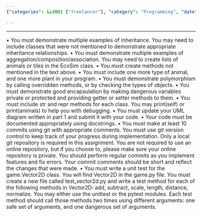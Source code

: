 ```yaml
---
{"categories": &id001 ["freelancer"], "category": "Programming", "date": "2022-01-12 20:32:45", "description": "This text outlines a programming assignment that involves developing a program called Ecosim, which requires implementing various object-oriented concepts such as inheritance, aggregation/composition, polymorphism, and encapsulation. The instructions emphasize the importance of clear documentation, utilizing git for progress tracking, and writing tests specifically for the Vector2D class.", "tags": *id001, "title": "Ecosim"}

---
```


------
• You must demonstrate multiple examples of inheritance.
You may need to include classes that were not mentioned to demonstrate appropriate inheritance relationships.
• You must demonstrate multiple examples of aggregation/composition/association. You may need to create lists of animals or tiles in the EcoSim class.
• You must create methods not mentioned in the text above.
• You must include one more type of animal, and one more plant in your program.
• You must demonstrate polymorphism by calling overridden methods, or by checking the types of objects.
• You must demonstrate good encapsulation by making dangerous variables private or protected and providing getter or setter methods to them.
• You must include     str	and  repr	methods for each class. You may print(self) or print(animals) to help you with debugging.
• You must update your UML diagram written in part 1 and submit it with your code.
• Your code must be documented appropriately using docstrings.
• You must make at least 10 commits using git with appropriate comments.
You must use git version control to keep track of your progress during implementation. Only a local git repository is required in this assignment. You are not required to use an online repository, but if you choose to, please make sure your online repository is private. You should perform regular commits as you implement features and fix errors. Your commit comments should be short and reflect the changes that were made.
• You must write a unit test for the game.Vector2D class.
You will find Vector2D in the game.py file. You must create a new file called test_vector2d.py and write a test method for each of the following methods in Vector2D: add, subtract, scale, length, distance, normalize. You may either use the unittest or the pytest modules. Each test method should call those methods two times using different arguments: one safe set of arguments, and one dangerous set of arguments.
